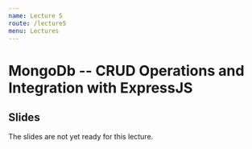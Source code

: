 ```yaml
---
name: Lecture 5
route: /lecture5
menu: Lectures
---
```

# MongoDb -- CRUD Operations and Integration with ExpressJS

## Slides

The slides are not yet ready for this lecture.